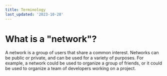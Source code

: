 ```yaml
---
title: Terminology
last_updated: '2023-10-28'
---
```


# What is a "network"?

A network is a group of users that share a common interest. Networks can be public or private, and can be used for a variety of purposes. For example, a network could be used to organize a group of friends, or it could be used to organize a team of developers working on a project.
